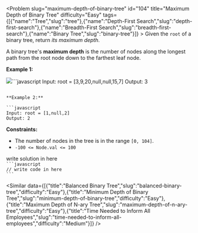 
<Problem slug="maximum-depth-of-binary-tree" id="104" title="Maximum Depth of Binary Tree" difficulty="Easy" tags={[{"name":"Tree","slug":"tree"},{"name":"Depth-First Search","slug":"depth-first-search"},{"name":"Breadth-First Search","slug":"breadth-first-search"},{"name":"Binary Tree","slug":"binary-tree"}]} >
    Given the `root` of a binary tree, return _its maximum depth_.

A binary tree's **maximum depth** is the number of nodes along the longest path from the root node down to the farthest leaf node.

**Example 1:**

![](https://assets.leetcode.com/uploads/2020/11/26/tmp-tree.jpg)```javascript 
Input: root = [3,9,20,null,null,15,7]
Output: 3
```

**Example 2:**

```javascript 
Input: root = [1,null,2]
Output: 2
```

**Constraints:**

*   The number of nodes in the tree is in the range `[0, 104]`.
*   `-100 <= Node.val <= 100`
</Problem >

<Solution>
write solution in here
</Solution>

<Code>
```javascript
// write code in here
```
</Code>

<Similar data={[{"title":"Balanced Binary Tree","slug":"balanced-binary-tree","difficulty":"Easy"},{"title":"Minimum Depth of Binary Tree","slug":"minimum-depth-of-binary-tree","difficulty":"Easy"},{"title":"Maximum Depth of N-ary Tree","slug":"maximum-depth-of-n-ary-tree","difficulty":"Easy"},{"title":"Time Needed to Inform All Employees","slug":"time-needed-to-inform-all-employees","difficulty":"Medium"}]} />
